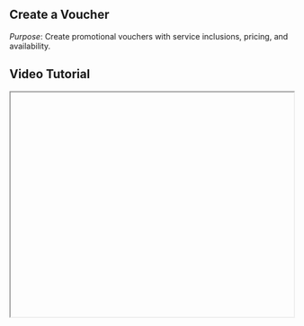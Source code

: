 

<div className="mdx-content">

## Create a Voucher

 

*Purpose*: Create promotional vouchers with service inclusions, pricing, and availability.

## Video Tutorial



<iframe
  width="100%"
  height="400"
  title="Create Voucher Tutorial"
  allowFullScreen
  className="rounded-lg"
/>

---

## Steps:



❶ **Navigate to Offers**  
From the left menu, go to the **Offers** section.

❷ **Go to Voucher Tab**  
Click on the **Voucher** tab at the top.

❸ **Click Add Voucher**  
Hit the **Add Voucher** button located at the top-right corner.

❹ **Fill in the Voucher Form**  
A panel opens with fields to complete:
- **Voucher Name**, **Gender Restriction**, **Validity**, **Total Sessions**, and **Description**.
- Click **Next** to go to **Service Inclusion** and pick the services to include.
- Click **Next** again to reach **Service Pricing**:
  - Enable **Online Booking** or **Walk-in Booking** as needed.
  - Enter **Total Service Value** and **Voucher Price**.
- Click **Next** one more time to choose **Venue(s)** where this voucher is valid.

❺ **Save the Voucher**  
Click **Save** to complete voucher creation.

---

**Tip for First-Time Users**:  
Be sure to define relevant services and pricing for maximum value.

<div className="space-y-4 mt-6">

<div className="my-10 border-t border-gray-200" />

## More questions about this


</div>
<div className="space-y-4 mt-6">
  <details className="bg-white rounded-md p-4 border border-gray-300">
  <summary
    className="font-medium text-base text-gray-900"
    style={{
      backgroundColor: 'transparent',
      outline: 'none',
      cursor: 'pointer',
      userSelect: 'none',
      listStyle: 'none',
    }}
  >Can I edit the voucher later?</summary>
   <p className="mt-2 text-sm text-gray-700">
      Yes, you can access any created voucher and modify its settings, services, or pricing.
    </p>
  </details>

  <details className="bg-white rounded-md p-4 border border-gray-300">
  <summary
    className="font-medium text-base text-gray-900"
    style={{
      backgroundColor: 'transparent',
      outline: 'none',
      cursor: 'pointer',
      userSelect: 'none',
      listStyle: 'none',
    }}
  >Is this available across venues?</summary>
    <p className="mt-2 text-sm text-gray-700">
      Yes, select multiple venues in the final step before saving.
    </p>
  </details>
</div>
</div>

---

<div className="space-y-4 mt-6">

<div className="my-10 border-t border-gray-200" />

<div className="mdx-content mt-10">

Was this article helpful?

<div style={{ display: 'flex', gap: '1rem' }}>
  <button style={{ padding: '0.5rem', borderRadius: '9999px', backgroundColor: '#f0f0f0' }}>
   👍
  </button>
  <button style={{ padding: '0.5rem', borderRadius: '9999px', backgroundColor: '#f0f0f0' }}>
    👎
  </button>
</div>
</div>

---
</div>
